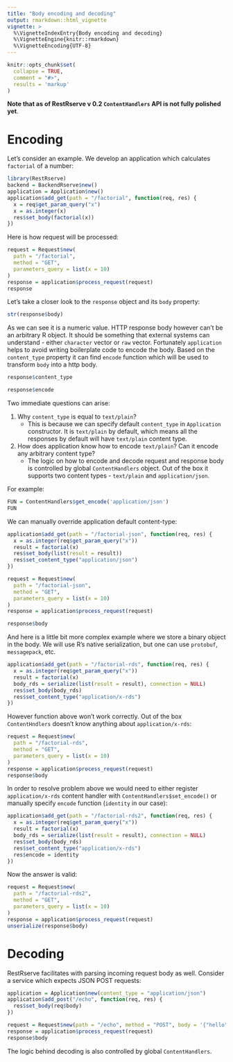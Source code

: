 ```yaml
---
title: "Body encoding and decoding"
output: rmarkdown::html_vignette
vignette: >
  %\VignetteIndexEntry{Body encoding and decoding}
  %\VignetteEngine{knitr::rmarkdown}
  %\VignetteEncoding{UTF-8}
---
```


```r
knitr::opts_chunk$set(
  collapse = TRUE,
  comment = "#>", 
  results = 'markup'
)
```

**Note that as of RestRserve v 0.2 `ContentHandlers` API is not fully polished yet**.

# Encoding

Let's consider an example. We develop an application which calculates `factorial` of a number:

```r
library(RestRserve)
backend = BackendRserve$new()
application = Application$new()
application$add_get(path = "/factorial", function(req, res) {
  x = req$get_param_query("x")
  x = as.integer(x)
  res$set_body(factorial(x))
})
```

Here is how request will be processed:
```r
request = Request$new(
  path = "/factorial", 
  method = "GET", 
  parameters_query = list(x = 10)
)
response = application$process_request(request)
response
```

Let's take a closer look to the `response` object and its `body` property:
```r
str(response$body)
```

As we can see it is a numeric value. HTTP response body however can't be an arbitrary R object. It should be something that external systems can understand - either `character` vector or `raw` vector. Fortunately `application` helps to avoid writing boilerplate code to encode the body. Based on the `content_type` property it can find `encode` function which will be used to transform `body` into a http body.
```r
response$content_type
```
```r
response$encode
```

Two immediate questions can arise:

1. Why `content_type` is equal to `text/plain`? 
    - This is because we can specify default `content_type` in `Application` constructor. It is `text/plain` by default, which means all the responses by default will have `text/plain` content type.
1. How does application know how to encode `text/plain`? Can it encode any arbitrary content type?
    - The logic on how to encode and decode request and response body is controlled by global `ContentHandlers` object. Out of the box it supports two content types - `text/plain` and `application/json`. 

For example:
```r
FUN = ContentHandlers$get_encode('application/json')
FUN
```
We can manually override application default content-type:
```r
application$add_get(path = "/factorial-json", function(req, res) {
  x = as.integer(req$get_param_query("x"))
  result = factorial(x)
  res$set_body(list(result = result))
  res$set_content_type("application/json")
})
```

```r
request = Request$new(
  path = "/factorial-json", 
  method = "GET", 
  parameters_query = list(x = 10)
)
response = application$process_request(request)
```

```r
response$body
```

And here is a little bit more complex example where we store a binary object in the body. We will use R's native serialization, but one can use `protobuf`, `messagepack`, etc.

```r
application$add_get(path = "/factorial-rds", function(req, res) {
  x = as.integer(req$get_param_query("x"))
  result = factorial(x)
  body_rds = serialize(list(result = result), connection = NULL)
  res$set_body(body_rds)
  res$set_content_type("application/x-rds")
})

```
However function above won't work correctly. Out of the box `ContentHndlers` doesn't know anything about `application/x-rds`:
```r
request = Request$new(
  path = "/factorial-rds", 
  method = "GET", 
  parameters_query = list(x = 10)
)
response = application$process_request(request)
response$body
```
In order to resolve problem above we would need to either register `application/x-rds` content handler with `ContentHandlers$set_encode()` or manually specify `encode` function (`identity` in our case):

```r
application$add_get(path = "/factorial-rds2", function(req, res) {
  x = as.integer(req$get_param_query("x"))
  result = factorial(x)
  body_rds = serialize(list(result = result), connection = NULL)
  res$set_body(body_rds)
  res$set_content_type("application/x-rds")
  res$encode = identity
})
```
Now the answer is valid:
```r
request = Request$new(
  path = "/factorial-rds2", 
  method = "GET", 
  parameters_query = list(x = 10)
)
response = application$process_request(request)
unserialize(response$body)
```

# Decoding

RestRserve facilitates with parsing incoming request body as well. Consider a service which expects JSON POST requests:

```r
application = Application$new(content_type = "application/json")
application$add_post("/echo", function(req, res) {
  res$set_body(req$body)
})

request = Request$new(path = "/echo", method = "POST", body = '{"hello":"world"}', content_type = "application/json")
response = application$process_request(request)
response$body
```
The logic behind decoding is also controlled by global `ContentHandlers`.
